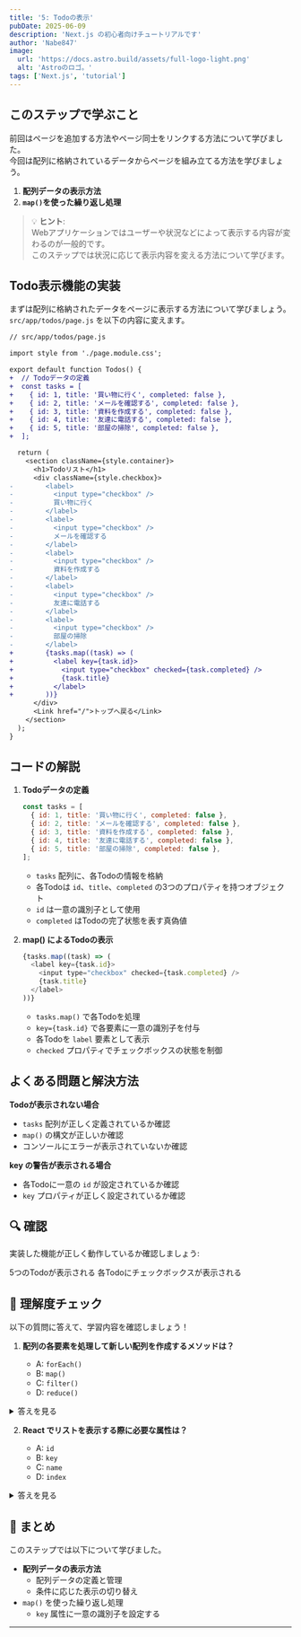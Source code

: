 ```yaml
---
title: '5: Todoの表示'
pubDate: 2025-06-09
description: 'Next.js の初心者向けチュートリアルです'
author: 'Nabe847'
image:
  url: 'https://docs.astro.build/assets/full-logo-light.png'
  alt: 'Astroのロゴ。'
tags: ['Next.js', 'tutorial']
---
```


## このステップで学ぶこと

前回はページを追加する方法やページ同士をリンクする方法について学びました。  
今回は配列に格納されているデータからページを組み立てる方法を学びましょう。

1. **配列データの表示方法**
2. **`map()`を使った繰り返し処理**

> 💡 **ヒント**:  
> Webアプリケーションではユーザーや状況などによって表示する内容が変わるのが一般的です。  
> このステップでは状況に応じて表示内容を変える方法について学びます。

## Todo表示機能の実装

まずは配列に格納されたデータをページに表示する方法について学びましょう。  
`src/app/todos/page.js` を以下の内容に変えます。

```diff lang="js"
// src/app/todos/page.js

import style from './page.module.css';

export default function Todos() {
+  // Todoデータの定義
+  const tasks = [
+    { id: 1, title: '買い物に行く', completed: false },
+    { id: 2, title: 'メールを確認する', completed: false },
+    { id: 3, title: '資料を作成する', completed: false },
+    { id: 4, title: '友達に電話する', completed: false },
+    { id: 5, title: '部屋の掃除', completed: false },
+  ];

  return (
    <section className={style.container}>
      <h1>Todoリスト</h1>
      <div className={style.checkbox}>
-        <label>
-          <input type="checkbox" />
-          買い物に行く
-        </label>
-        <label>
-          <input type="checkbox" />
-          メールを確認する
-        </label>
-        <label>
-          <input type="checkbox" />
-          資料を作成する
-        </label>
-        <label>
-          <input type="checkbox" />
-          友達に電話する
-        </label>
-        <label>
-          <input type="checkbox" />
-          部屋の掃除
-        </label>
+        {tasks.map((task) => (
+          <label key={task.id}>
+            <input type="checkbox" checked={task.completed} />
+            {task.title}
+          </label>
+        ))}
      </div>
      <Link href="/">トップへ戻る</Link>
    </section>
  );
}
```

## コードの解説

1. **Todoデータの定義**
   ```javascript
   const tasks = [
     { id: 1, title: '買い物に行く', completed: false },
     { id: 2, title: 'メールを確認する', completed: false },
     { id: 3, title: '資料を作成する', completed: false },
     { id: 4, title: '友達に電話する', completed: false },
     { id: 5, title: '部屋の掃除', completed: false },
   ];
   ```
   - `tasks` 配列に、各Todoの情報を格納
   - 各Todoは `id`、`title`、`completed` の3つのプロパティを持つオブジェクト
   - `id` は一意の識別子として使用
   - `completed` はTodoの完了状態を表す真偽値

2. **map() によるTodoの表示**
   ```javascript
   {tasks.map((task) => (
     <label key={task.id}>
       <input type="checkbox" checked={task.completed} />
       {task.title}
     </label>
   ))}
   ```
   - `tasks.map()` で各Todoを処理
   - `key={task.id}` で各要素に一意の識別子を付与
   - 各Todoを `label` 要素として表示
   - `checked` プロパティでチェックボックスの状態を制御

## よくある問題と解決方法

**Todoが表示されない場合**
- `tasks` 配列が正しく定義されているか確認
- `map()` の構文が正しいか確認
- コンソールにエラーが表示されていないか確認

**key の警告が表示される場合**
- 各Todoに一意の `id` が設定されているか確認
- `key` プロパティが正しく設定されているか確認

## 🔍 確認

実装した機能が正しく動作しているか確認しましょう:


<div>
  <ChecklistItem client:load id="step5-point1">
    5つのTodoが表示される
  </ChecklistItem>
  <ChecklistItem client:load id="step5-point2">
    各Todoにチェックボックスが表示される
  </ChecklistItem>
</div>

## 🎯 理解度チェック

以下の質問に答えて、学習内容を確認しましょう！

1. **配列の各要素を処理して新しい配列を作成するメソッドは？**

   - A: `forEach()`
   - B: `map()`
   - C: `filter()`
   - D: `reduce()`

<details>
<summary>答えを見る</summary>

   **答え: B: `map()`**

   - `map()` は配列の各要素に対して処理を行い、新しい配列を作成します
   - このステップでは、Todoデータを HTML 要素の配列に変換するために使用しています
</details>

2. **React でリストを表示する際に必要な属性は？**

   - A: `id`
   - B: `key`
   - C: `name`
   - D: `index`

<details>
<summary>答えを見る</summary>

   **答え: B: `key`**

   - `key` は各要素を一意に識別するために必要な属性です
   - React が効率的に DOM を更新するために使用されます
</details>

## 📝 まとめ

このステップでは以下について学びました。

- **配列データの表示方法**
  - 配列データの定義と管理
  - 条件に応じた表示の切り替え
- `map()` を使った繰り返し処理
  - `key` 属性に一意の識別子を設定する

---
